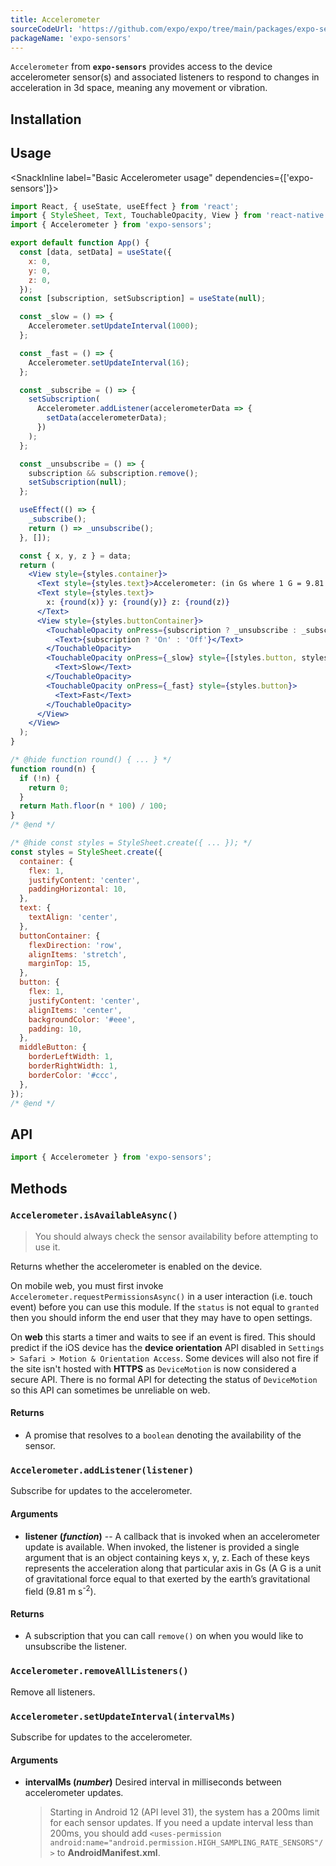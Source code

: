 ```yaml
---
title: Accelerometer
sourceCodeUrl: 'https://github.com/expo/expo/tree/main/packages/expo-sensors'
packageName: 'expo-sensors'
---
```




`Accelerometer` from **`expo-sensors`** provides access to the device accelerometer sensor(s) and associated listeners to respond to changes in acceleration in 3d space, meaning any movement or vibration.

<PlatformsSection android emulator ios web />

## Installation

<APIInstallSection />

## Usage

<SnackInline label="Basic Accelerometer usage" dependencies={['expo-sensors']}>

```jsx
import React, { useState, useEffect } from 'react';
import { StyleSheet, Text, TouchableOpacity, View } from 'react-native';
import { Accelerometer } from 'expo-sensors';

export default function App() {
  const [data, setData] = useState({
    x: 0,
    y: 0,
    z: 0,
  });
  const [subscription, setSubscription] = useState(null);

  const _slow = () => {
    Accelerometer.setUpdateInterval(1000);
  };

  const _fast = () => {
    Accelerometer.setUpdateInterval(16);
  };

  const _subscribe = () => {
    setSubscription(
      Accelerometer.addListener(accelerometerData => {
        setData(accelerometerData);
      })
    );
  };

  const _unsubscribe = () => {
    subscription && subscription.remove();
    setSubscription(null);
  };

  useEffect(() => {
    _subscribe();
    return () => _unsubscribe();
  }, []);

  const { x, y, z } = data;
  return (
    <View style={styles.container}>
      <Text style={styles.text}>Accelerometer: (in Gs where 1 G = 9.81 m s^-2)</Text>
      <Text style={styles.text}>
        x: {round(x)} y: {round(y)} z: {round(z)}
      </Text>
      <View style={styles.buttonContainer}>
        <TouchableOpacity onPress={subscription ? _unsubscribe : _subscribe} style={styles.button}>
          <Text>{subscription ? 'On' : 'Off'}</Text>
        </TouchableOpacity>
        <TouchableOpacity onPress={_slow} style={[styles.button, styles.middleButton]}>
          <Text>Slow</Text>
        </TouchableOpacity>
        <TouchableOpacity onPress={_fast} style={styles.button}>
          <Text>Fast</Text>
        </TouchableOpacity>
      </View>
    </View>
  );
}

/* @hide function round() { ... } */
function round(n) {
  if (!n) {
    return 0;
  }
  return Math.floor(n * 100) / 100;
}
/* @end */

/* @hide const styles = StyleSheet.create({ ... }); */
const styles = StyleSheet.create({
  container: {
    flex: 1,
    justifyContent: 'center',
    paddingHorizontal: 10,
  },
  text: {
    textAlign: 'center',
  },
  buttonContainer: {
    flexDirection: 'row',
    alignItems: 'stretch',
    marginTop: 15,
  },
  button: {
    flex: 1,
    justifyContent: 'center',
    alignItems: 'center',
    backgroundColor: '#eee',
    padding: 10,
  },
  middleButton: {
    borderLeftWidth: 1,
    borderRightWidth: 1,
    borderColor: '#ccc',
  },
});
/* @end */
```

</SnackInline>

## API

```js
import { Accelerometer } from 'expo-sensors';
```

## Methods

### `Accelerometer.isAvailableAsync()`

> You should always check the sensor availability before attempting to use it.

Returns whether the accelerometer is enabled on the device.

On mobile web, you must first invoke `Accelerometer.requestPermissionsAsync()` in a user interaction (i.e. touch event) before you can use this module. If the `status` is not equal to `granted` then you should inform the end user that they may have to open settings.

On **web** this starts a timer and waits to see if an event is fired. This should predict if the iOS device has the **device orientation** API disabled in `Settings > Safari > Motion & Orientation Access`. Some devices will also not fire if the site isn't hosted with **HTTPS** as `DeviceMotion` is now considered a secure API. There is no formal API for detecting the status of `DeviceMotion` so this API can sometimes be unreliable on web.

#### Returns

- A promise that resolves to a `boolean` denoting the availability of the sensor.

### `Accelerometer.addListener(listener)`

Subscribe for updates to the accelerometer.

#### Arguments

- **listener (_function_)** -- A callback that is invoked when an
  accelerometer update is available. When invoked, the listener is
  provided a single argument that is an object containing keys x, y,
  z. Each of these keys represents the acceleration along that particular axis in Gs (A G is a unit of gravitational force equal to that exerted by the earth’s gravitational field (9.81 m s<sup>-2</sup>).

#### Returns

- A subscription that you can call `remove()` on when you
  would like to unsubscribe the listener.

### `Accelerometer.removeAllListeners()`

Remove all listeners.

### `Accelerometer.setUpdateInterval(intervalMs)`

Subscribe for updates to the accelerometer.

#### Arguments

- **intervalMs (_number_)** Desired interval in milliseconds between
  accelerometer updates.

  > Starting in Android 12 (API level 31), the system has a 200ms limit for each sensor updates. If you need a update interval less than 200ms, you should add `<uses-permission android:name="android.permission.HIGH_SAMPLING_RATE_SENSORS"/>` to **AndroidManifest.xml**.
